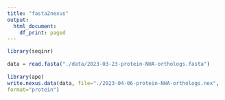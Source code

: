 ```yaml
---
title: "fasta2nexus"
output:
  html_document:
    df_print: paged
---
```


```r
library(seqinr)
 
data = read.fasta("./data/2023-03-23-protein-NHA-orthologs.fasta")
 
library(ape)
write.nexus.data(data, file="./2023-04-06-protein-NHA-orthologs.nex",
format="protein")
```

